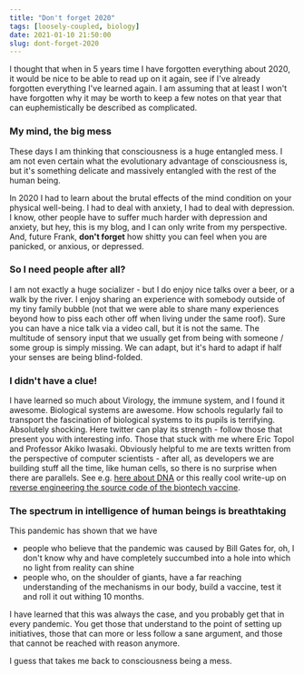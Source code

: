```yaml
---
title: "Don't forget 2020"
tags: [loosely-coupled, biology]
date: 2021-01-10 21:50:00
slug: dont-forget-2020
---
```


I thought that when in 5 years time I have forgotten everything about 2020, it would be nice to be able to read up on it again, see if I've already forgotten everything I've learned again. I am assuming that at least I won't have forgotten why it may be worth to keep a few notes on that year that can euphemistically be described as complicated.

### My mind, the big mess
These days I am thinking that consciousness is a huge entangled mess. I am not even certain what the evolutionary advantage of consciousness is, but it's something delicate and massively entangled with the rest of the human being.

In 2020 I had to learn about the brutal effects of the mind condition on your physical well-being. I had to deal with anxiety, I had to deal with depression. I know, other people have to suffer much harder with depression and anxiety, but hey, this is my blog, and I can only write from my perspective. And, future Frank, **don't forget** how shitty you can feel when you are panicked, or anxious, or depressed.

### So I need people after all?
I am not exactly a huge socializer - but I do enjoy nice talks over a beer, or a walk by the river. I enjoy sharing an experience with somebody outside of my tiny family bubble (not that we were able to share many experiences beyond how to piss each other off when living under the same roof). Sure you can have a nice talk via a video call, but it is not the same. The multitude of sensory input that we usually get from being with someone / some group is simply missing. We can adapt, but it's hard to adapt if half your senses are being blind-folded.

### I didn't have a clue!
I have learned so much about Virology, the immune system, and I found it awesome. Biological systems are awesome. How schools regularly fail to transport the fascination of biological systems to its pupils is terrifying. Absolutely shocking. Here twitter can play its strength - follow those that present you with interesting info. Those that stuck with me where Eric Topol and Professor Akiko Iwasaki. Obviously helpful to me are texts written from the perspective of computer scientists - after all, as developers we are building stuff all the time, like human cells, so there is no surprise when there are parallels. See e.g. [here about DNA](https://berthub.eu/articles/posts/amazing-dna/) or this really cool write-up on [reverse engineering the source code of the biontech vaccine](https://berthub.eu/articles/posts/reverse-engineering-source-code-of-the-biontech-pfizer-vaccine/).

### The spectrum in intelligence of human beings is breathtaking
This pandemic has shown that we have

* people who believe that the pandemic was caused by Bill Gates for, oh, I don't know why and have completely succumbed into a hole into which no light from reality can shine
* people who, on the shoulder of giants, have a far reaching understanding of the mechanisms in our body, build a vaccine, test it and roll it out withing 10 months.

I have learned that this was always the case, and you probably get that in every pandemic. You get those that understand to the point of setting up initiatives, those that can more or less follow a sane argument, and those that cannot be reached with reason anymore. 

I guess that takes me back to consciousness being a mess.